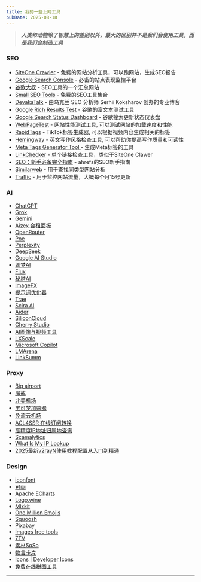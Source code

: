 ```yaml
---
title: 我的一些上网工具
pubDate: 2025-08-18
---
```


> **_人类和动物除了智慧上的差别以外，最大的区别并不是我们会使用工具，而是我们会制造工具_**

### SEO

- [SiteOne Crawler](https://crawler.siteone.io/?utm_source=app&utm_medium=win32&utm_campaign=x64&utm_content=1.0.8) - 免费的网站分析工具，可以跑网站，生成SEO报告
- [Google Search Console](https://search.google.com/search-console) - 必备的站点表现监控平台
- [谷歌大叔](https://seowaimao.com/) - SEO工具的一个汇总网站
- [Small SEO Tools](https://smallseotools.com/) - 免费的SEO工具集合
- [DevakaTalk](https://devakatalk.com/) - 由乌克兰 SEO 分析师 Serhii Koksharov 创办的专业博客
- [Google Rich Results Test](https://search.google.com/test/rich-results) - 谷歌的富文本测试工具
- [Google Search Status Dashboard](https://status.search.google.com/products/rGHU1u87FJnkP6W2GwMi/history) - 谷歌搜索更新状态仪表盘
- [WebPageTest](https://www.webpagetest.org/) - 网站性能测试工具, 可以测试网站的加载速度和性能
- [RapidTags](https://rapidtags.io/tiktok) - TikTok标签生成器, 可以根据视频内容生成相关的标签
- [Hemingway](https://hemingwayapp.com/) - 英文写作风格检查工具, 可以帮助你提高写作质量和可读性
- [Meta Tags Generator Tool ](https://websitemetadata.com/meta-tags-generator) - 生成Meta标签的工具
- [LinkChecker](https://link-checker.itea.dev/) - 单个链接检查工具，类似于SiteOne Clawer
- [SEO：新手必备完全指南](https://ahrefs.com/zh/seo) - ahrefs的SEO新手指南
- [Similarweb](https://similarwebcn.com/) - 用于查找同类型网站分析
- [Traffic](https://traffic.cv/) - 用于监控网站流量，大概每个月15号更新

### AI

- [ChatGPT](https://openai.com/chatgpt/)
- [Grok](https://grok.com/)
- [Gemini](https://gemini.google.com/app)
- [Aizex 合租面板](https://aizex.net/plusPool)
- [OpenRouter](https://openrouter.ai/)
- [Poe](https://poe.com/login)
- [Perplexity](https://www.perplexity.ai/)
- [DeepSeek](https://chat.deepseek.com/)
- [Google AI Studio](https://aistudio.google.com/app/)
- [即梦AI](https://jimeng.jianying.com/)
- [Flux](https://www.flux.ai/)
- [秘塔AI](https://metaso.cn/)
- [ImageFX](https://labs.google/fx/tools/image-fx)
- [提示词优化器](https://prompt.always200.com/)
- [Trae](https://www.trae.com.cn/)
- [Scira AI](https://scira.ai/)
- [Aider](https://aider.chat/)
- [SiliconCloud](https://cloud.siliconflow.cn/)
- [Cherry Studio](https://www.cherry-ai.com/)
- [AI图像与视频工具](https://pixwith.ai/zh)
- [LXScale](https://www.lxscale.xyz/)
- [Microsoft Copilot](https://copilot.microsoft.com/)
- [LMArena](https://lmarena.ai/)
- [LinkSumm](https://linksumm.aimerge.cc/)

### Proxy

- [Big airport](https://bigairport-mirror.com/)
- [魔戒](https://mojie.me/#/dashboard)
- [北美机场](https://xn--djr29gc2r0vx.com/#/dashboard)
- [宝可梦加速器](https://web4.52pokemon.cc/dashboard)
- [免流云机场](https://ml4.hfhfb.homes/#/dashboard)
- [ACL4SSR 在线订阅转换](https://acl4ssr-sub.github.io/)
- [高精度IP地址归属地查询](https://ping0.cc/)
- [Scamalytics](https://scamalytics.com/)
- [What Is My IP Lookup](https://whatismyiplookup.com/index.php)
- [2025最新v2rayN使用教程配置从入门到精通](https://v2rayn.org/)

### Design

- [iconfont](https://www.iconfont.cn/)
- [可画](https://www.canva.com/)
- [Apache ECharts](https://echarts.apache.org/zh/index.html)
- [Logo.wine](https://www.logo.wine/)
- [Mixkit](https://mixkit.co/)
- [One Million Emojis](https://onemillionemojis.com/)
- [Squoosh](https://squoosh.app/)
- [Pixabay](https://pixabay.com/zh/)
- [Images free tools](https://pinetools.com/c-images/)
- [7TV](https://7tv.app/)
- [素材SoSo](https://clipso.agilestudio.cn/)
- [物言卡片](https://mono.cards/zh)
- [Icons | Developer Icons](https://xandemon.github.io/developer-icons/icons/All/)
- [免费在线拼图工具](https://img.ops-coffee.cn/)

---
